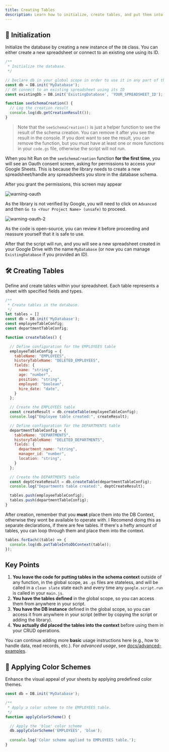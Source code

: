 ```yaml
---
title: Creating Tables
description: Learn how to initialize, create tables, and put them into the schema context for CRUD operations.
---
```


## 🚀 Initialization

Initialize the database by creating a new instance of the `DB` class. You can either create a new spreadsheet or connect to an existing one using its ID.

```js
/**
 * Initialize the database.
 */

// Declare db in your global scope in order to use it in any part of the script
const db = DB.init('MyDatabase');
// OR connect to an existing spreadsheet using its ID
const existingDb = DB.init('ExistingDatabase', 'YOUR_SPREADSHEET_ID');

function seeSchemaCreation() {
  // Log the creation result
  console.log(db.getCreationResult());
}
```
> Note that the `seeSchemaCreation()` is just a helper function to see the result of the schema creation. You can remove it after you see the result in the console.
> If you dont want to see the result, you can remove the function, but you must have at least one or more functions in your `code.gs` file, otherwise the script will not run.

When you hit Run on the `seeSchemaCreation` function **for the first time**, you will see an Oauth consent screen, asking for permissions to access your Google Sheets. This is because the library needs to create a new spreadsheet/handle any spreadsheets you store in the database schema.

After you grant the permissions, this screen may appear

![warning-oauth](assets/warning-Oauth.png)

As the library is not verified by Google, you will need to click on `Advanced` and then `Go to <Your Project Name> (unsafe)` to proceed.

![warning-oauth-2](assets/click-advanced.png)

As the code is open-source, you can review it before proceeding and reassure yourself that it is safe to use.

After that the script will run, and you will see a new spreadsheet created in your Google Drive with the name `MyDatabase` (or now you can manage `ExistingDatabase` if you provided an ID).

## 🛠️ Creating Tables

Define and create tables within your spreadsheet. Each table represents a sheet with specified fields and types.

```js
/**
 * Create tables in the database.
 */
let tables = []
const db = DB.init('MyDatabase');
const employeeTableConfig;
const departmentTableConfig;

function createTables() {

  // Define configuration for the EMPLOYEES table
  employeeTableConfig = {
    tableName: "EMPLOYEES",
    historyTableName: "DELETED_EMPLOYEES",
    fields: {
      name: "string",
      age: "number",
      position: "string",
      employed: "boolean",
      hire_date: "date",
    }
  };

  // Create the EMPLOYEES table
  const createResult = db.createTable(employeeTableConfig);
  console.log("Employee table created:", createResult);

  // Define configuration for the DEPARTMENTS table
  departmentTableConfig = {
    tableName: "DEPARTMENTS",
    historyTableName: "DELETED_DEPARTMENTS",
    fields: {
      department_name: "string",
      manager_id: "number",
      location: "string",
    }
  };

  // Create the DEPARTMENTS table
  const deptCreateResult = db.createTable(departmentTableConfig);
  console.log("Departments table created:", deptCreateResult);

  tables.push(employeeTableConfig);
  tables.push(departmentTableConfig);
}
```

After creation, remember that you **must** place them into the DB Context, otherwise they wont be available to operate with. 
I Recomend doing this as separate declarations, if there are few tables.
If there's a hefty amount of tables, you can loop through them and place them into the context.


```js
tables.forEach((table) => {
  console.log(db.putTableIntoDbContext(table));
});
```

## Key Points

1. **You leave the code for putting tables in the schema context** outside of any function, in the global scope, as `.gs` files are stateless, and will be called in a `clean slate` state each and every time any `google.script.run` is called in your `main.js`.
2. **You have the tables defined** in the global scope, so you can access them from anywhere in your script.
3. **You have the DB instance** defined in the global scope, so you can access it from anywhere in your script (either by copying the script or adding the library).
4. **You actually did placed the tables into the context** before using them in your CRUD operations.



You can continue adding more **basic** usage instructions here (e.g., how to handle data, read records, etc.).
For _advanced usage_, see [docs/advanced-examples](/advanced-examples).


## 🎨 Applying Color Schemes

Enhance the visual appeal of your sheets by applying predefined color themes.

```javascript
const db = DB.init('MyDatabase');

/**
 * Apply a color scheme to the EMPLOYEES table.
 */
function applyColorScheme() {

  // Apply the 'blue' color scheme
  db.applyColorScheme('EMPLOYEES', 'blue');
  
  console.log('Color scheme applied to EMPLOYEES table.');
}
```